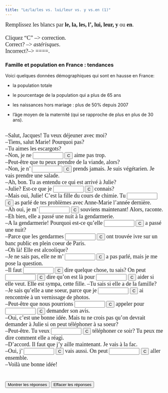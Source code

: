 ```yaml
---
title: "Le/la/les vs. lui/leur vs. y vs.en (1)"
---
```

<p align=left><font face="Garamond" size="4">Remplissez les blancs par <b>le, 
        la, les, l', lui, leur, y</b> ou<b> en</b>.<br>
        <br>
        Cliquez "C" --&gt; correction.<br>
        Correct? --&gt; *astérisques*. <br>
        Incorrect?--&gt; ====.</font><font face="Garamond" size="4"><br>
        </font> </p>

### Famille et population en France : tendances

Voici quelques données démographiques qui sont en hausse en France:\ 

- la population totale\

- le pourcentage de la population qui a plus de 65 ans\

- les naissances hors mariage : plus de 50% depuis 2007\

- l'âge moyen de la maternité (qui se rapproche de plus en plus de 30 ans).\

\
 <form action="" method=post>
              <font face="Garamond" size="4">--Salut, Jacques! Tu veux déjeuner 
              avec moi?<br>
              --Tiens, salut Marie! Pourquoi pas?<br>
              --Tu aimes les escargots?<br>
              --Non, je ne 
              <input size=9 name=item1>
              <input onClick="dasher(form.item1, 'les')" type=button value=C name=Button>
              aime pas trop.<br>
              --Peut-être que tu peux prendre de la viande, alors?<br>
              --Non, je n' 
              <input size=9 name=item2>
              <input onClick="dasher(form.item2, 'en')" type=button value=C name=Button>
              prends jamais. Je suis végétarien. Je vais prendre une salade.<br>
              --Ah, bon. Tu as entendu ce qui est arrivé à Julie?<br>
              --Julie? Est-ce que je 
              <input size=9 name=item3>
              <input onClick="dasher(form.item3, 'la')" type=button value=C name=Button>
              connais?<br>
              --Mais oui, Julie! C'est la fille du cours de chimie. Tu 
              <input size=9 name=item4>
              <input onClick="dasher(form.item4, 'lui')" type=button value=C name=Button>
              as parlé de tes problèmes avec Anne-Marie l'année dernière.<br>
              --Ah oui, je m' 
              <input size=9 name=item5>
              <input onClick="dasher(form.item5, 'en')" type=button value=C name=Button>
              souviens maintenant! Alors, raconte.<br>
              --Eh bien, elle a passé une nuit à la gendarmerie.<br>
              --A la gendarmerie! Pourquoi est-ce qu'elle 
              <input 
      size=9 name=item6>
              <input onClick="dasher(form.item6, 'y')" type=button value=C name=Button>
              a passé une nuit?<br>
              --Parce que les gendarmes 
              <input size=9 name=item7>
              <input onClick="dasher(form.item7, 'l\'')" type=button value=C name=Button>
              ont trouvée ivre sur un banc public en plein coeur de Paris.<br>
              --Oh là! Elle est alcoolique?<br>
              --Je ne sais pas, elle ne m' 
              <input size=9 name=item8>
              <input onClick="dasher(form.item8, 'en')" type=button value=C name=Button>
              a pas parlé, mais je me pose la question.<br>
              --Il faut 
              <input size=9 
      name=item9>
              <input onClick="dasher(form.item9, 'lui')" type=button value=C name=Button>
              dire quelque chose, tu sais? On peut 
              <input size=9 name=item10>
              <input onClick="dasher(form.item10, 'lui')" type=button value=C name=Button>
              dire qu'on est là pour 
              <input size=9 name=item11>
              <input onClick="dasher(form.item11, 'l\'')" type=button value=C name=Button>
              aider si elle veut. Elle est sympa, cette fille. --Tu sais si elle 
              a de la famille?<br>
              --Je sais qu'elle a une soeur, parce que je 
              <input size=9 
      name=item12>
              <input onClick="dasher(form.item12, 'l\'')" type=button value=C name=Button>
              ai rencontrée à un vernissage de photos.<br>
              --Peut-être que nous pourrions 
              <input size=9 name=item13>
              <input onClick="dasher(form.item13, 'l\'')" type=button value=C name=Button>
              appeler pour 
              <input size=9 name=item14>
              <input onClick="dasher(form.item14, 'lui')" type=button value=C name=Button>
              demander son avis.<br>
              --Oui, c'est une bonne idée. Mais tu ne crois pas qu'on devrait 
              demander à Julie si on peut téléphoner à sa soeur?<br>
              --Peut-être. Tu veux 
              <input size=9 name=item15>
              <input onClick="dasher(form.item15, 'lui')" type=button value=C name=Button>
              téléphoner ce soir? Tu peux me dire comment elle a réagi.<br>
              --D'accord. Il faut que j'y aille maintenant. Je vais à la fac.<br>
              --Oui, j' 
              <input 
      size=9 name=item16>
              <input onClick="dasher(form.item16, 'y')" type=button value=C name=Button>
              vais aussi. On peut 
              <input size=9 name=item17>
              <input onClick="dasher(form.item17, 'y')" type=button value=C name=Button>
              aller ensemble.<br>
              --Voilà une bonne idée! <br>
              <br>
              <br>
              <input onClick="form.item1.value='les';form.item2.value='en';form.item3.value='la';form.item4.value='lui';form.item5.value='en';form.item6.value='y';form.item7.value='l\'';form.item8.value='en';form.item9.value='lui';form.item10.value='lui';form.item11.value='l\'';form.item12.value='l\'';form.item13.value='l\'';form.item14.value='lui';form.item15.value='lui';form.item16.value='y';form.item17.value='y';" type=button value="Montrer les r&eacute;ponses" name=Button>
              <input onClick="form.item1.value='';form.item2.value='';form.item3.value='';form.item4.value='';form.item5.value='';form.item6.value='';form.item7.value='';form.item8.value='';form.item9.value='';form.item10.value='';form.item11.value='';form.item12.value='';form.item13.value='';form.item14.value='';form.item15.value='';form.item16.value='';form.item17.value='';" type=button value="Effacer les r&eacute;ponses" name=Button>
              </font> 
            </form>

<SCRIPT Language="JavaScript">
//  This code is based on George Mitrevski's original CLOZE code.  
//  Dennie Hoopingarner modified it to provide more detailed feedback about the user's responses, 
//  in a manner similar to the Dasher program.
//  You are welcome to use and modify this code, but please give credit where credit is due. 
//  Dennie Hoopingarner, Michigan State University  hooping4@msu.edu
//  Content by: Alison Murray Levine, University of Virginia, alevine@virginia.edu, 
function dasher(Student, Correct) {
var studentAnswer = Student.value;
var correctAnswer = Correct;
result = ""
for (var c = 0; c< correctAnswer.length; c ++) {
	var CorrectX = correctAnswer.charAt(c);
	var StudentX = studentAnswer.charAt(c);
	if (CorrectX == StudentX) {
	result = result + CorrectX;
	}
	else {
	result = result +  "=";
	}
}
Student.value = result;
    if (studentAnswer == correctAnswer){
    Student.value = "*" + studentAnswer + "*";
    }
}

<!-- done hiding --></SCRIPT>